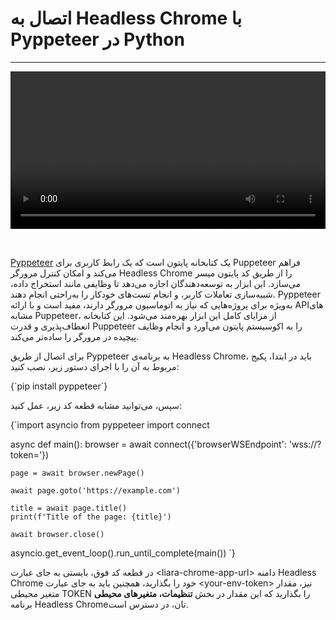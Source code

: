 

<Layout>
<Head>
<title>مستندات اتصال به Headless Chrome با Pyppeteer در Python - لیارا</title>
</Head>

# اتصال به Headless Chrome با Pyppeteer در Python
<hr className="mb-2" />

<video
  src="https://files.liara.ir/liara/headlesschrome/python-pyppeteer.mp4"
  controls="controls"
  className="block w-full"
  width="100%"
/>

<br />

<a href="https://github.com/pyppeteer/pyppeteer" className="blue-link">Pyppeteer</a> یک کتابخانه پایتون است که یک رابط کاربری برای Puppeteer فراهم می‌کند و امکان کنترل مرورگر Headless Chrome را از طریق کد پایتون میسر می‌سازد. این ابزار به توسعه‌دهندگان اجازه می‌دهد تا وظایفی مانند استخراج داده، شبیه‌سازی تعاملات کاربر، و انجام تست‌های خودکار را به‌راحتی انجام دهند. Pyppeteer به‌ویژه برای پروژه‌هایی که نیاز به اتوماسیون مرورگر دارند، مفید است و با ارائه API‌های مشابه Puppeteer، از مزایای کامل این ابزار بهره‌مند می‌شود. این کتابخانه انعطاف‌پذیری و قدرت Puppeteer را به اکوسیستم پایتون می‌آورد و انجام وظایف پیچیده در مرورگر را ساده‌تر می‌کند.






برای اتصال از طریق Pyppeteer به برنامه‌ی Headless Chrome، باید در ابتدا، پکیج مربوط به آن را با اجرای دستور زیر، نصب کنید:

<div className="h-4" />
<div dir='ltr'>
    <Highlight className="js">
      {`pip install pyppeteer`}
    </Highlight>
</div>
<div className="h-2" />


سپس، می‌توانید مشابه قطعه کد زیر، عمل کنید:

<div className="h-4" />
<div dir='ltr'>
    <Highlight className="js">
      {`import asyncio
from pyppeteer import connect

async def main():
    browser = await connect({'browserWSEndpoint': 'wss://<liara-chrome-app-url>?token=<your-env-token>'})
    
    page = await browser.newPage()
    
    await page.goto('https://example.com')
    
    title = await page.title()
    print(f'Title of the page: {title}')
    
    await browser.close()

asyncio.get_event_loop().run_until_complete(main())
`}
    </Highlight>
</div>
<div className="h-2" />

در قطعه کد فوق، بایستی به جای عبارت <Important>\<liara-chrome-app-url\></Important> دامنه Headless Chrome خود را بگذارید، همچنین باید به جای عبارت <Important>\<your-env-token\></Important> نیز، مقدار متغیر محیطی <Important>TOKEN</Important> را بگذارید که این مقدار در بخش <b>تنظیمات، متغیرهای محیطی</b> برنامه Headless Chromeتان، در دسترس است.
</Layout>